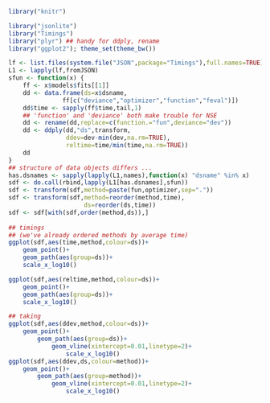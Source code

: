 <!--
%\VignetteEngine{knitr::rmarkdown}
%\VignetteIndexEntry{Timings}
-->

```r
library("knitr")
```
	
```r
library("jsonlite")
library("Timings")
library("plyr") ## handy for ddply, rename
library("ggplot2"); theme_set(theme_bw())
```
```r
lf <- list.files(system.file("JSON",package="Timings"),full.names=TRUE)
L1 <- lapply(lf,fromJSON)
sfun <- function(x) {
    ff <- x$models$fits[[1]]
    dd <- data.frame(ds=x$dsname,
               ff[c("deviance","optimizer","function","feval")])
    dd$time <- sapply(ff$time,tail,1)
    ## 'function' and 'deviance' both make trouble for NSE
    dd <- rename(dd,replace=c(function.="fun",deviance="dev"))
    dd <- ddply(dd,"ds",transform,
                ddev=dev-min(dev,na.rm=TRUE),
                reltime=time/min(time,na.rm=TRUE))
    dd
}
## structure of data objects differs ...
has.dsnames <- sapply(lapply(L1,names),function(x) "dsname" %in% x)
sdf <- do.call(rbind,lapply(L1[has.dsnames],sfun))
sdf <- transform(sdf,method=paste(fun,optimizer,sep="."))
sdf <- transform(sdf,method=reorder(method,time),
                     ds=reorder(ds,time))
sdf <- sdf[with(sdf,order(method,ds)),]
                 
## timings
## (we've already ordered methods by average time)
ggplot(sdf,aes(time,method,colour=ds))+
    geom_point()+
    geom_path(aes(group=ds))+
    scale_x_log10()

ggplot(sdf,aes(reltime,method,colour=ds))+
    geom_point()+
    geom_path(aes(group=ds))+
    scale_x_log10()

## taking
ggplot(sdf,aes(ddev,method,colour=ds))+
    geom_point()+
        geom_path(aes(group=ds))+
            geom_vline(xintercept=0.01,linetype=2)+
                scale_x_log10()
ggplot(sdf,aes(ddev,ds,colour=method))+
    geom_point()+
        geom_path(aes(group=method))+
            geom_vline(xintercept=0.01,linetype=2)+
                scale_x_log10()

```
